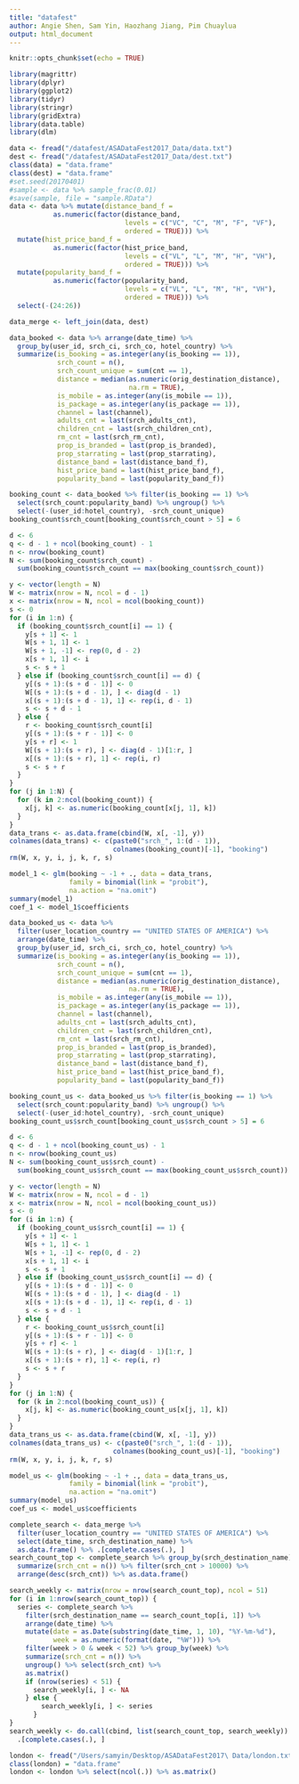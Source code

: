 ```yaml
---
title: "datafest"
author: Angie Shen, Sam Yin, Haozhang Jiang, Pim Chuaylua
output: html_document
---
```


```r
knitr::opts_chunk$set(echo = TRUE)

library(magrittr)
library(dplyr)
library(ggplot2)
library(tidyr)
library(stringr)
library(gridExtra)
library(data.table)
library(dlm)
```

```r
data <- fread("/datafest/ASADataFest2017_Data/data.txt")
dest <- fread("/datafest/ASADataFest2017_Data/dest.txt")
class(data) = "data.frame"
class(dest) = "data.frame"
#set.seed(20170401)
#sample <- data %>% sample_frac(0.01)
#save(sample, file = "sample.RData")
data <- data %>% mutate(distance_band_f = 
           as.numeric(factor(distance_band, 
                             levels = c("VC", "C", "M", "F", "VF"), 
                             ordered = TRUE))) %>% 
  mutate(hist_price_band_f = 
           as.numeric(factor(hist_price_band, 
                             levels = c("VL", "L", "M", "H", "VH"), 
                             ordered = TRUE))) %>% 
  mutate(popularity_band_f = 
           as.numeric(factor(popularity_band, 
                             levels = c("VL", "L", "M", "H", "VH"), 
                             ordered = TRUE))) %>% 
  select(-(24:26))
```

```r
data_merge <- left_join(data, dest)
```

```r
data_booked <- data %>% arrange(date_time) %>% 
  group_by(user_id, srch_ci, srch_co, hotel_country) %>% 
  summarize(is_booking = as.integer(any(is_booking == 1)), 
            srch_count = n(), 
            srch_count_unique = sum(cnt == 1), 
            distance = median(as.numeric(orig_destination_distance), 
                              na.rm = TRUE), 
            is_mobile = as.integer(any(is_mobile == 1)), 
            is_package = as.integer(any(is_package == 1)), 
            channel = last(channel), 
            adults_cnt = last(srch_adults_cnt), 
            children_cnt = last(srch_children_cnt), 
            rm_cnt = last(srch_rm_cnt), 
            prop_is_branded = last(prop_is_branded), 
            prop_starrating = last(prop_starrating), 
            distance_band = last(distance_band_f), 
            hist_price_band = last(hist_price_band_f), 
            popularity_band = last(popularity_band_f))
```

```r
booking_count <- data_booked %>% filter(is_booking == 1) %>% 
  select(srch_count:popularity_band) %>% ungroup() %>% 
  select(-(user_id:hotel_country), -srch_count_unique)
booking_count$srch_count[booking_count$srch_count > 5] = 6

d <- 6
q <- d - 1 + ncol(booking_count) - 1
n <- nrow(booking_count)
N <- sum(booking_count$srch_count) - 
  sum(booking_count$srch_count == max(booking_count$srch_count))

y <- vector(length = N)
W <- matrix(nrow = N, ncol = d - 1)
x <- matrix(nrow = N, ncol = ncol(booking_count))
s <- 0
for (i in 1:n) {
  if (booking_count$srch_count[i] == 1) {
    y[s + 1] <- 1
    W[s + 1, 1] <- 1
    W[s + 1, -1] <- rep(0, d - 2)
    x[s + 1, 1] <- i
    s <- s + 1
  } else if (booking_count$srch_count[i] == d) {
    y[(s + 1):(s + d - 1)] <- 0
    W[(s + 1):(s + d - 1), ] <- diag(d - 1)
    x[(s + 1):(s + d - 1), 1] <- rep(i, d - 1)
    s <- s + d - 1
  } else {
    r <- booking_count$srch_count[i]
    y[(s + 1):(s + r - 1)] <- 0
    y[s + r] <- 1
    W[(s + 1):(s + r), ] <- diag(d - 1)[1:r, ]
    x[(s + 1):(s + r), 1] <- rep(i, r)
    s <- s + r
  }
}
for (j in 1:N) {
  for (k in 2:ncol(booking_count)) {
    x[j, k] <- as.numeric(booking_count[x[j, 1], k])
  }
}
data_trans <- as.data.frame(cbind(W, x[, -1], y))
colnames(data_trans) <- c(paste0("srch_", 1:(d - 1)), 
                          colnames(booking_count)[-1], "booking")
rm(W, x, y, i, j, k, r, s)

model_1 <- glm(booking ~ -1 + ., data = data_trans, 
               family = binomial(link = "probit"), 
               na.action = "na.omit")
summary(model_1)
coef_1 <- model_1$coefficients
```

```r
data_booked_us <- data %>% 
  filter(user_location_country == "UNITED STATES OF AMERICA") %>% 
  arrange(date_time) %>% 
  group_by(user_id, srch_ci, srch_co, hotel_country) %>% 
  summarize(is_booking = as.integer(any(is_booking == 1)), 
            srch_count = n(), 
            srch_count_unique = sum(cnt == 1), 
            distance = median(as.numeric(orig_destination_distance), 
                              na.rm = TRUE), 
            is_mobile = as.integer(any(is_mobile == 1)), 
            is_package = as.integer(any(is_package == 1)), 
            channel = last(channel), 
            adults_cnt = last(srch_adults_cnt), 
            children_cnt = last(srch_children_cnt), 
            rm_cnt = last(srch_rm_cnt), 
            prop_is_branded = last(prop_is_branded), 
            prop_starrating = last(prop_starrating), 
            distance_band = last(distance_band_f), 
            hist_price_band = last(hist_price_band_f), 
            popularity_band = last(popularity_band_f))

booking_count_us <- data_booked_us %>% filter(is_booking == 1) %>% 
  select(srch_count:popularity_band) %>% ungroup() %>% 
  select(-(user_id:hotel_country), -srch_count_unique)
booking_count_us$srch_count[booking_count_us$srch_count > 5] = 6

d <- 6
q <- d - 1 + ncol(booking_count_us) - 1
n <- nrow(booking_count_us)
N <- sum(booking_count_us$srch_count) - 
  sum(booking_count_us$srch_count == max(booking_count_us$srch_count))

y <- vector(length = N)
W <- matrix(nrow = N, ncol = d - 1)
x <- matrix(nrow = N, ncol = ncol(booking_count_us))
s <- 0
for (i in 1:n) {
  if (booking_count_us$srch_count[i] == 1) {
    y[s + 1] <- 1
    W[s + 1, 1] <- 1
    W[s + 1, -1] <- rep(0, d - 2)
    x[s + 1, 1] <- i
    s <- s + 1
  } else if (booking_count_us$srch_count[i] == d) {
    y[(s + 1):(s + d - 1)] <- 0
    W[(s + 1):(s + d - 1), ] <- diag(d - 1)
    x[(s + 1):(s + d - 1), 1] <- rep(i, d - 1)
    s <- s + d - 1
  } else {
    r <- booking_count_us$srch_count[i]
    y[(s + 1):(s + r - 1)] <- 0
    y[s + r] <- 1
    W[(s + 1):(s + r), ] <- diag(d - 1)[1:r, ]
    x[(s + 1):(s + r), 1] <- rep(i, r)
    s <- s + r
  }
}
for (j in 1:N) {
  for (k in 2:ncol(booking_count_us)) {
    x[j, k] <- as.numeric(booking_count_us[x[j, 1], k])
  }
}
data_trans_us <- as.data.frame(cbind(W, x[, -1], y))
colnames(data_trans_us) <- c(paste0("srch_", 1:(d - 1)), 
                          colnames(booking_count_us)[-1], "booking")
rm(W, x, y, i, j, k, r, s)

model_us <- glm(booking ~ -1 + ., data = data_trans_us, 
               family = binomial(link = "probit"), 
               na.action = "na.omit")
summary(model_us)
coef_us <- model_us$coefficients
```


```r
complete_search <- data_merge %>% 
  filter(user_location_country == "UNITED STATES OF AMERICA") %>% 
  select(date_time, srch_destination_name) %>% 
  as.data.frame() %>% .[complete.cases(.), ]
search_count_top <- complete_search %>% group_by(srch_destination_name) %>% 
  summarize(srch_cnt = n()) %>% filter(srch_cnt > 10000) %>% 
  arrange(desc(srch_cnt)) %>% as.data.frame()

search_weekly <- matrix(nrow = nrow(search_count_top), ncol = 51)
for (i in 1:nrow(search_count_top)) {
  series <- complete_search %>% 
    filter(srch_destination_name == search_count_top[i, 1]) %>% 
    arrange(date_time) %>% 
    mutate(date = as.Date(substring(date_time, 1, 10), "%Y-%m-%d"), 
           week = as.numeric(format(date, "%W"))) %>% 
    filter(week > 0 & week < 52) %>% group_by(week) %>% 
    summarize(srch_cnt = n()) %>% 
    ungroup() %>% select(srch_cnt) %>% 
    as.matrix()
    if (nrow(series) < 51) {
      search_weekly[i, ] <- NA
    } else {
        search_weekly[i, ] <- series
      }
}
search_weekly <- do.call(cbind, list(search_count_top, search_weekly)) %>% 
  .[complete.cases(.), ]

```

```r
london <- fread("/Users/samyin/Desktop/ASADataFest2017\ Data/london.txt")
class(london) = "data.frame"
london <- london %>% select(ncol(.)) %>% as.matrix()
```

```r

```

